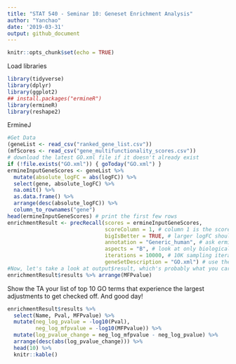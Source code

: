 ```yaml
---
title: "STAT 540 - Seminar 10: Geneset Enrichment Analysis"
author: "Yanchao"
date: '2019-03-31'
output: github_document
---
```


```r
knitr::opts_chunk$set(echo = TRUE)
```


Load libraries
```r
library(tidyverse)
library(dplyr)
library(ggplot2)
## install.packages("ermineR")
library(ermineR)
library(reshape2)
```


ErmineJ
```r
#Get Data
(geneList <- read_csv("ranked_gene_list.csv"))
(mfScores <- read_csv("gene_multifunctionality_scores.csv"))
# download the latest GO.xml file if it doesn't already exist
if (!file.exists("GO.xml")) { goToday("GO.xml") }
ermineInputGeneScores <- geneList %>% 
  mutate(absolute_logFC = abs(logFC)) %>% 
  select(gene, absolute_logFC) %>% 
  na.omit() %>% 
  as.data.frame() %>% 
  arrange(desc(absolute_logFC)) %>% 
  column_to_rownames("gene")
head(ermineInputGeneScores) # print the first few rows
enrichmentResult <- precRecall(scores = ermineInputGeneScores, 
                               scoreColumn = 1, # column 1 is the scores 
                               bigIsBetter = TRUE, # larger logFC should be ranked higher
                               annotation = "Generic_human", # ask ermineJ to use the Generic_human annotation file (will automatically download)
                               aspects = "B", # look at only biological processes 
                               iterations = 10000, # 10K sampling iterations so that results are stable
                               geneSetDescription = "GO.xml") # use the GO XML file in current directory
#Now, let's take a look at output$result, which's probably what you care about the most
enrichmentResult$results %>% arrange(MFPvalue)
```



Show the TA your list of top 10 GO terms that experience the largest adjustments to get checked off. And good day!
```r
enrichmentResult$results %>% 
  select(Name, Pval, MFPvalue) %>% 
  mutate(neg_log_pvalue = -log10(Pval),
         neg_log_mfpvalue = -log10(MFPvalue)) %>% 
  mutate(log_pvalue_change = neg_log_mfpvalue - neg_log_pvalue) %>% 
  arrange(desc(abs(log_pvalue_change))) %>% 
  head(10) %>% 
  knitr::kable()
```